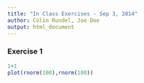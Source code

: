 ```yaml
---
title: "In Class Exercises - Sep 3, 2014"
author: Colin Rundel, Joe Doe
output: html_document
---
```


### Exercise 1

```r
1+1
plot(rnorm(100),rnorm(100))
```


